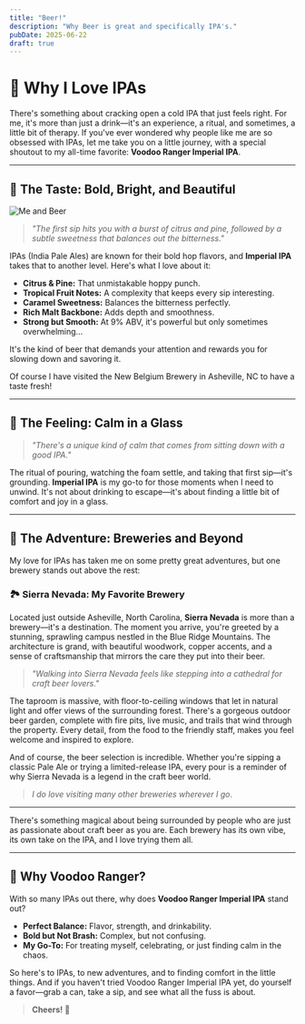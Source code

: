 ```yaml
---
title: "Beer!"
description: "Why Beer is great and specifically IPA's."
pubDate: 2025-06-22
draft: true
---
```


# 🍺 Why I Love IPAs

There's something about cracking open a cold IPA that just feels right. For me, it's more than just a drink—it's an experience, a ritual, and sometimes, a little bit of therapy. If you've ever wondered why people like me are so obsessed with IPAs, let me take you on a little journey, with a special shoutout to my all-time favorite: **Voodoo Ranger Imperial IPA**.

---

## 🌟 The Taste: Bold, Bright, and Beautiful

![Me and Beer](https://qmpdliftraf4pov3.public.blob.vercel-storage.com/beer%28me%29-YsV88J32Ch14680vyJHBEJbJQ2WpVE.webp)

> *"The first sip hits you with a burst of citrus and pine, followed by a subtle sweetness that balances out the bitterness."*

IPAs (India Pale Ales) are known for their bold hop flavors, and **Imperial IPA** takes that to another level. Here's what I love about it:

- **Citrus & Pine:** That unmistakable hoppy punch.
- **Tropical Fruit Notes:** A complexity that keeps every sip interesting.
- **Caramel Sweetness:** Balances the bitterness perfectly.
- **Rich Malt Backbone:** Adds depth and smoothness.
- **Strong but Smooth:** At 9% ABV, it's powerful but only sometimes overwhelming...

It's the kind of beer that demands your attention and rewards you for slowing down and savoring it.

Of course I have visited the New Belgium Brewery in Asheville, NC to have a taste fresh!

---

## 🧘 The Feeling: Calm in a Glass

> *"There's a unique kind of calm that comes from sitting down with a good IPA."*

The ritual of pouring, watching the foam settle, and taking that first sip—it's grounding. **Imperial IPA** is my go-to for those moments when I need to unwind. It's not about drinking to escape—it's about finding a little bit of comfort and joy in a glass.

---

## 🍻 The Adventure: Breweries and Beyond

My love for IPAs has taken me on some pretty great adventures, but one brewery stands out above the rest:

### 🏞️ **Sierra Nevada: My Favorite Brewery**

Located just outside Asheville, North Carolina, **Sierra Nevada** is more than a brewery—it's a destination. The moment you arrive, you're greeted by a stunning, sprawling campus nestled in the Blue Ridge Mountains. The architecture is grand, with beautiful woodwork, copper accents, and a sense of craftsmanship that mirrors the care they put into their beer.

> *"Walking into Sierra Nevada feels like stepping into a cathedral for craft beer lovers."*

The taproom is massive, with floor-to-ceiling windows that let in natural light and offer views of the surrounding forest. There's a gorgeous outdoor beer garden, complete with fire pits, live music, and trails that wind through the property. Every detail, from the food to the friendly staff, makes you feel welcome and inspired to explore.

And of course, the beer selection is incredible. Whether you're sipping a classic Pale Ale or trying a limited-release IPA, every pour is a reminder of why Sierra Nevada is a legend in the craft beer world.

  >*I do love visiting many other breweries wherever I go*.

---

There's something magical about being surrounded by people who are just as passionate about craft beer as you are. Each brewery has its own vibe, its own take on the IPA, and I love trying them all.

---

## 🎯 Why Voodoo Ranger?

With so many IPAs out there, why does **Voodoo Ranger Imperial IPA** stand out?

- **Perfect Balance:** Flavor, strength, and drinkability.
- **Bold but Not Brash:** Complex, but not confusing.
- **My Go-To:** For treating myself, celebrating, or just finding calm in the chaos.

So here's to IPAs, to new adventures, and to finding comfort in the little things. And if you haven't tried Voodoo Ranger Imperial IPA yet, do yourself a favor—grab a can, take a sip, and see what all the fuss is about.

> **Cheers! 🍻** 